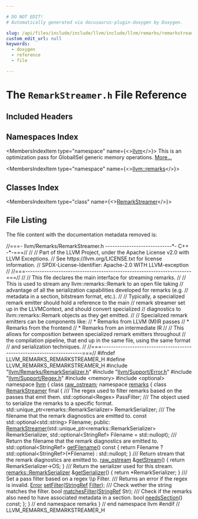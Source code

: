 ```yaml
---

# DO NOT EDIT!
# Automatically generated via docusaurus-plugin-doxygen by Doxygen.

slug: /api/files/include/include/llvm/include/llvm/remarks/remarkstreamer-h
custom_edit_url: null
keywords:
  - doxygen
  - reference
  - file

---
```





# The `RemarkStreamer.h` File Reference

<DoxygenPage pluginConfig={pluginConfig}>



## Included Headers

<IncludesList>
<IncludesListItem
  filePath="llvm/Remarks/RemarkSerializer.h"
  permalink="/docs/api/files/include/include/llvm/include/llvm/remarks/remarkserializer-h"
  isLocal="true" />
<IncludesListItem
  filePath="llvm/Support/Error.h"
  permalink="/docs/api/files/include/include/llvm/include/llvm/support/error-h"
  isLocal="true" />
<IncludesListItem
  filePath="llvm/Support/Regex.h"
  permalink="/docs/api/files/include/include/llvm/include/llvm/support/regex-h"
  isLocal="true" />
<IncludesListItem
  filePath="memory"
  permalink=""
  isLocal="false" />
<IncludesListItem
  filePath="optional"
  permalink=""
  isLocal="false" />
</IncludesList>

## Namespaces Index

<MembersIndex>

<MembersIndexItem
  type="namespace"
  name={<><a href="/docs/api/namespaces/llvm">llvm</a></>}>
This is an optimization pass for GlobalISel generic memory operations. <a href="/docs/api/namespaces/llvm/#details">More...</a>
</MembersIndexItem>

<MembersIndexItem
  type="namespace"
  name={<><a href="/docs/api/namespaces/llvm/remarks">llvm::remarks</a></>}>
</MembersIndexItem>

</MembersIndex>

## Classes Index

<MembersIndex>

<MembersIndexItem
  type="class"
  name={<><a href="/docs/api/classes/llvm/remarks/remarkstreamer">RemarkStreamer</a></>}>
</MembersIndexItem>

</MembersIndex>


## File Listing

The file content with the documentation metadata removed is:

<ProgramListing>

<Link id="l00001" /><CodeLine lineNumber="1"><Highlight kind="comment">//===- llvm/Remarks/RemarkStreamer.h ----------------------------&#42;- C++ -&#42;-===//</Highlight><Highlight kind="normal"></Highlight></CodeLine>
<Link id="l00002" /><CodeLine lineNumber="2"><Highlight kind="normal"></Highlight><Highlight kind="comment">//</Highlight><Highlight kind="normal"></Highlight></CodeLine>
<Link id="l00003" /><CodeLine lineNumber="3"><Highlight kind="normal"></Highlight><Highlight kind="comment">// Part of the LLVM Project, under the Apache License v2.0 with LLVM Exceptions.</Highlight><Highlight kind="normal"></Highlight></CodeLine>
<Link id="l00004" /><CodeLine lineNumber="4"><Highlight kind="normal"></Highlight><Highlight kind="comment">// See https://llvm.org/LICENSE.txt for license information.</Highlight><Highlight kind="normal"></Highlight></CodeLine>
<Link id="l00005" /><CodeLine lineNumber="5"><Highlight kind="normal"></Highlight><Highlight kind="comment">// SPDX-License-Identifier: Apache-2.0 WITH LLVM-exception</Highlight><Highlight kind="normal"></Highlight></CodeLine>
<Link id="l00006" /><CodeLine lineNumber="6"><Highlight kind="normal"></Highlight><Highlight kind="comment">//</Highlight><Highlight kind="normal"></Highlight></CodeLine>
<Link id="l00007" /><CodeLine lineNumber="7"><Highlight kind="normal"></Highlight><Highlight kind="comment">//===----------------------------------------------------------------------===//</Highlight><Highlight kind="normal"></Highlight></CodeLine>
<Link id="l00008" /><CodeLine lineNumber="8"><Highlight kind="normal"></Highlight><Highlight kind="comment">//</Highlight><Highlight kind="normal"></Highlight></CodeLine>
<Link id="l00009" /><CodeLine lineNumber="9"><Highlight kind="normal"></Highlight><Highlight kind="comment">// This file declares the main interface for streaming remarks.</Highlight><Highlight kind="normal"></Highlight></CodeLine>
<Link id="l00010" /><CodeLine lineNumber="10"><Highlight kind="normal"></Highlight><Highlight kind="comment">//</Highlight><Highlight kind="normal"></Highlight></CodeLine>
<Link id="l00011" /><CodeLine lineNumber="11"><Highlight kind="normal"></Highlight><Highlight kind="comment">// This is used to stream any llvm::remarks::Remark to an open file taking</Highlight><Highlight kind="normal"></Highlight></CodeLine>
<Link id="l00012" /><CodeLine lineNumber="12"><Highlight kind="normal"></Highlight><Highlight kind="comment">// advantage of all the serialization capabilities developed for remarks (e.g.</Highlight><Highlight kind="normal"></Highlight></CodeLine>
<Link id="l00013" /><CodeLine lineNumber="13"><Highlight kind="normal"></Highlight><Highlight kind="comment">// metadata in a section, bitstream format, etc.).</Highlight><Highlight kind="normal"></Highlight></CodeLine>
<Link id="l00014" /><CodeLine lineNumber="14"><Highlight kind="normal"></Highlight><Highlight kind="comment">//</Highlight><Highlight kind="normal"></Highlight></CodeLine>
<Link id="l00015" /><CodeLine lineNumber="15"><Highlight kind="normal"></Highlight><Highlight kind="comment">// Typically, a specialized remark emitter should hold a reference to the main</Highlight><Highlight kind="normal"></Highlight></CodeLine>
<Link id="l00016" /><CodeLine lineNumber="16"><Highlight kind="normal"></Highlight><Highlight kind="comment">// remark streamer set up in the LLVMContext, and should convert specialized</Highlight><Highlight kind="normal"></Highlight></CodeLine>
<Link id="l00017" /><CodeLine lineNumber="17"><Highlight kind="normal"></Highlight><Highlight kind="comment">// diagnostics to llvm::remarks::Remark objects as they get emitted.</Highlight><Highlight kind="normal"></Highlight></CodeLine>
<Link id="l00018" /><CodeLine lineNumber="18"><Highlight kind="normal"></Highlight><Highlight kind="comment">//</Highlight><Highlight kind="normal"></Highlight></CodeLine>
<Link id="l00019" /><CodeLine lineNumber="19"><Highlight kind="normal"></Highlight><Highlight kind="comment">// Specialized remark emitters can be components like:</Highlight><Highlight kind="normal"></Highlight></CodeLine>
<Link id="l00020" /><CodeLine lineNumber="20"><Highlight kind="normal"></Highlight><Highlight kind="comment">// &#42; Remarks from LLVM (M)IR passes</Highlight><Highlight kind="normal"></Highlight></CodeLine>
<Link id="l00021" /><CodeLine lineNumber="21"><Highlight kind="normal"></Highlight><Highlight kind="comment">// &#42; Remarks from the frontend</Highlight><Highlight kind="normal"></Highlight></CodeLine>
<Link id="l00022" /><CodeLine lineNumber="22"><Highlight kind="normal"></Highlight><Highlight kind="comment">// &#42; Remarks from an intermediate IR</Highlight><Highlight kind="normal"></Highlight></CodeLine>
<Link id="l00023" /><CodeLine lineNumber="23"><Highlight kind="normal"></Highlight><Highlight kind="comment">//</Highlight><Highlight kind="normal"></Highlight></CodeLine>
<Link id="l00024" /><CodeLine lineNumber="24"><Highlight kind="normal"></Highlight><Highlight kind="comment">// This allows for composition between specialized remark emitters throughout</Highlight><Highlight kind="normal"></Highlight></CodeLine>
<Link id="l00025" /><CodeLine lineNumber="25"><Highlight kind="normal"></Highlight><Highlight kind="comment">// the compilation pipeline, that end up in the same file, using the same format</Highlight><Highlight kind="normal"></Highlight></CodeLine>
<Link id="l00026" /><CodeLine lineNumber="26"><Highlight kind="normal"></Highlight><Highlight kind="comment">// and serialization techniques.</Highlight><Highlight kind="normal"></Highlight></CodeLine>
<Link id="l00027" /><CodeLine lineNumber="27"><Highlight kind="normal"></Highlight><Highlight kind="comment">//</Highlight><Highlight kind="normal"></Highlight></CodeLine>
<Link id="l00028" /><CodeLine lineNumber="28"><Highlight kind="normal"></Highlight><Highlight kind="comment">//===----------------------------------------------------------------------===//</Highlight><Highlight kind="normal"></Highlight></CodeLine>
<Link id="l00029" /><CodeLine lineNumber="29"><Highlight kind="normal"></Highlight></CodeLine>
<Link id="l00030" /><CodeLine lineNumber="30"><Highlight kind="normal"></Highlight><Highlight kind="preprocessor">#ifndef LLVM&#95;REMARKS&#95;REMARKSTREAMER&#95;H</Highlight><Highlight kind="normal"></Highlight></CodeLine>
<Link id="l00031" /><CodeLine lineNumber="31"><Highlight kind="normal"></Highlight><Highlight kind="preprocessor">#define LLVM&#95;REMARKS&#95;REMARKSTREAMER&#95;H</Highlight><Highlight kind="normal"></Highlight></CodeLine>
<Link id="l00032" /><CodeLine lineNumber="32"><Highlight kind="normal"></Highlight></CodeLine>
<Link id="l00033" /><CodeLine lineNumber="33"><Highlight kind="normal"></Highlight><Highlight kind="preprocessor">#include &quot;<a href="/docs/api/files/include/include/llvm/include/llvm/remarks/remarkserializer-h">llvm/Remarks/RemarkSerializer.h</a>&quot;</Highlight><Highlight kind="normal"></Highlight></CodeLine>
<Link id="l00034" /><CodeLine lineNumber="34"><Highlight kind="normal"></Highlight><Highlight kind="preprocessor">#include &quot;<a href="/docs/api/files/include/include/llvm/include/llvm/support/error-h">llvm/Support/Error.h</a>&quot;</Highlight><Highlight kind="normal"></Highlight></CodeLine>
<Link id="l00035" /><CodeLine lineNumber="35"><Highlight kind="normal"></Highlight><Highlight kind="preprocessor">#include &quot;<a href="/docs/api/files/include/include/llvm/include/llvm/support/regex-h">llvm/Support/Regex.h</a>&quot;</Highlight><Highlight kind="normal"></Highlight></CodeLine>
<Link id="l00036" /><CodeLine lineNumber="36"><Highlight kind="normal"></Highlight><Highlight kind="preprocessor">#include &lt;memory&gt;</Highlight><Highlight kind="normal"></Highlight></CodeLine>
<Link id="l00037" /><CodeLine lineNumber="37"><Highlight kind="normal"></Highlight><Highlight kind="preprocessor">#include &lt;optional&gt;</Highlight><Highlight kind="normal"></Highlight></CodeLine>
<Link id="l00038" /><CodeLine lineNumber="38"><Highlight kind="normal"></Highlight></CodeLine>
<Link id="l00039" /><CodeLine lineNumber="39"><Highlight kind="normal"></Highlight><Highlight kind="keyword">namespace </Highlight><Highlight kind="normal"><a href="/docs/api/namespaces/llvm">llvm</a> &#123;</Highlight></CodeLine>
<Link id="l00040" /><CodeLine lineNumber="40"><Highlight kind="normal"></Highlight></CodeLine>
<Link id="l00041" /><CodeLine lineNumber="41"><Highlight kind="normal"></Highlight><Highlight kind="keyword">class </Highlight><Highlight kind="normal"><a href="/docs/api/classes/llvm/raw-ostream">raw&#95;ostream</a>;</Highlight></CodeLine>
<Link id="l00042" /><CodeLine lineNumber="42"><Highlight kind="normal"></Highlight></CodeLine>
<Link id="l00043" /><CodeLine lineNumber="43"><Highlight kind="normal"></Highlight><Highlight kind="keyword">namespace </Highlight><Highlight kind="normal"><a href="/docs/api/namespaces/llvm/remarks">remarks</a> &#123;</Highlight></CodeLine>
<Link id="l00044" /><CodeLine lineNumber="44" lineLink="/docs/api/classes/llvm/remarks/remarkstreamer"><Highlight kind="normal"></Highlight><Highlight kind="keyword">class </Highlight><Highlight kind="normal"><a href="/docs/api/classes/llvm/remarks/remarkstreamer/#a6f86074dc309ee64587dc3658bfc8273">RemarkStreamer</a> final &#123;</Highlight><Highlight kind="comment"></Highlight></CodeLine>
<Link id="l00045" /><CodeLine lineNumber="45"><Highlight kind="comment">  /// The regex used to filter remarks based on the passes that emit them.</Highlight><Highlight kind="normal"></Highlight></CodeLine>
<Link id="l00046" /><CodeLine lineNumber="46"><Highlight kind="normal">  std::optional&lt;Regex&gt; PassFilter;</Highlight><Highlight kind="comment"></Highlight></CodeLine>
<Link id="l00047" /><CodeLine lineNumber="47"><Highlight kind="comment">  /// The object used to serialize the remarks to a specific format.</Highlight><Highlight kind="normal"></Highlight></CodeLine>
<Link id="l00048" /><CodeLine lineNumber="48"><Highlight kind="normal">  std::unique&#95;ptr&lt;remarks::RemarkSerializer&gt; RemarkSerializer;</Highlight><Highlight kind="comment"></Highlight></CodeLine>
<Link id="l00049" /><CodeLine lineNumber="49"><Highlight kind="comment">  /// The filename that the remark diagnostics are emitted to.</Highlight><Highlight kind="normal"></Highlight></CodeLine>
<Link id="l00050" /><CodeLine lineNumber="50"><Highlight kind="normal">  </Highlight><Highlight kind="keyword">const</Highlight><Highlight kind="normal"> std::optional&lt;std::string&gt; Filename;</Highlight></CodeLine>
<Link id="l00051" /><CodeLine lineNumber="51"><Highlight kind="normal"></Highlight></CodeLine>
<Link id="l00052" /><CodeLine lineNumber="52"><Highlight kind="normal"></Highlight><Highlight kind="keyword">public</Highlight><Highlight kind="normal">:</Highlight></CodeLine>
<Link id="l00053" /><CodeLine lineNumber="53"><Highlight kind="normal">  <a href="/docs/api/classes/llvm/remarks/remarkstreamer/#a6f86074dc309ee64587dc3658bfc8273">RemarkStreamer</a>(std::unique&#95;ptr&lt;remarks::RemarkSerializer&gt; RemarkSerializer,</Highlight></CodeLine>
<Link id="l00054" /><CodeLine lineNumber="54"><Highlight kind="normal">                 std::optional&lt;StringRef&gt; Filename = std::nullopt);</Highlight></CodeLine>
<Link id="l00055" /><CodeLine lineNumber="55"><Highlight kind="normal"></Highlight><Highlight kind="comment"></Highlight></CodeLine>
<Link id="l00056" /><CodeLine lineNumber="56"><Highlight kind="comment">  /// Return the filename that the remark diagnostics are emitted to.</Highlight><Highlight kind="normal"></Highlight></CodeLine>
<Link id="l00057" /><CodeLine lineNumber="57" lineLink="/docs/api/classes/llvm/remarks/remarkstreamer/#a13c419a2b2156482c3e8dafdac20d8a8"><Highlight kind="normal">  std::optional&lt;StringRef&gt; <a href="/docs/api/classes/llvm/remarks/remarkstreamer/#a13c419a2b2156482c3e8dafdac20d8a8">getFilename</a>()</Highlight><Highlight kind="keyword"> const </Highlight><Highlight kind="normal">&#123;</Highlight></CodeLine>
<Link id="l00058" /><CodeLine lineNumber="58"><Highlight kind="normal">    </Highlight><Highlight kind="keywordflow">return</Highlight><Highlight kind="normal"> Filename ? std::optional&lt;StringRef&gt;(&#42;Filename) : std::nullopt;</Highlight></CodeLine>
<Link id="l00059" /><CodeLine lineNumber="59"><Highlight kind="normal">  &#125;</Highlight><Highlight kind="comment"></Highlight></CodeLine>
<Link id="l00060" /><CodeLine lineNumber="60"><Highlight kind="comment">  /// Return stream that the remark diagnostics are emitted to.</Highlight><Highlight kind="normal"></Highlight></CodeLine>
<Link id="l00061" /><CodeLine lineNumber="61" lineLink="/docs/api/classes/llvm/remarks/remarkstreamer/#aa0babb05ddc0134c9293eebf14610b7a"><Highlight kind="normal">  <a href="/docs/api/classes/llvm/raw-ostream">raw&#95;ostream</a> &amp;<a href="/docs/api/classes/llvm/remarks/remarkstreamer/#aa0babb05ddc0134c9293eebf14610b7a">getStream</a>() &#123; </Highlight><Highlight kind="keywordflow">return</Highlight><Highlight kind="normal"> RemarkSerializer-&gt;OS; &#125;</Highlight><Highlight kind="comment"></Highlight></CodeLine>
<Link id="l00062" /><CodeLine lineNumber="62"><Highlight kind="comment">  /// Return the serializer used for this stream.</Highlight><Highlight kind="normal"></Highlight></CodeLine>
<Link id="l00063" /><CodeLine lineNumber="63" lineLink="/docs/api/classes/llvm/remarks/remarkstreamer/#a69aaf30fd94054ce939c141a327094f4"><Highlight kind="normal">  <a href="/docs/api/structs/llvm/remarks/remarkserializer">remarks::RemarkSerializer</a> &amp;<a href="/docs/api/classes/llvm/remarks/remarkstreamer/#a69aaf30fd94054ce939c141a327094f4">getSerializer</a>() &#123; </Highlight><Highlight kind="keywordflow">return</Highlight><Highlight kind="normal"> &#42;RemarkSerializer; &#125;</Highlight><Highlight kind="comment"></Highlight></CodeLine>
<Link id="l00064" /><CodeLine lineNumber="64"><Highlight kind="comment">  /// Set a pass filter based on a regex \\p Filter.</Highlight></CodeLine>
<Link id="l00065" /><CodeLine lineNumber="65"><Highlight kind="comment">  /// Returns an error if the regex is invalid.</Highlight><Highlight kind="normal"></Highlight></CodeLine>
<Link id="l00066" /><CodeLine lineNumber="66"><Highlight kind="normal">  <a href="/docs/api/classes/llvm/error">Error</a> <a href="/docs/api/classes/llvm/remarks/remarkstreamer/#a1fb29ff297a87c4e95d366750079f525">setFilter</a>(<a href="/docs/api/classes/llvm/stringref">StringRef</a> <a href="/docs/api/namespaces/llvm/#aaee5189b9c4db9ad666a88abaf1ee0c4ad7778d0c64b6ba21494c97f77a66885a">Filter</a>);</Highlight><Highlight kind="comment"></Highlight></CodeLine>
<Link id="l00067" /><CodeLine lineNumber="67"><Highlight kind="comment">  /// Check wether the string matches the filter.</Highlight><Highlight kind="normal"></Highlight></CodeLine>
<Link id="l00068" /><CodeLine lineNumber="68"><Highlight kind="normal">  </Highlight><Highlight kind="keywordtype">bool</Highlight><Highlight kind="normal"> <a href="/docs/api/classes/llvm/remarks/remarkstreamer/#a9ee23ff9437827d7926a120560a6b363">matchesFilter</a>(<a href="/docs/api/classes/llvm/stringref">StringRef</a> Str);</Highlight><Highlight kind="comment"></Highlight></CodeLine>
<Link id="l00069" /><CodeLine lineNumber="69"><Highlight kind="comment">  /// Check if the remarks also need to have associated metadata in a section.</Highlight><Highlight kind="normal"></Highlight></CodeLine>
<Link id="l00070" /><CodeLine lineNumber="70"><Highlight kind="normal">  </Highlight><Highlight kind="keywordtype">bool</Highlight><Highlight kind="normal"> <a href="/docs/api/classes/llvm/remarks/remarkstreamer/#a38f30618bb9d98cdc216018182ec1a22">needsSection</a>() </Highlight><Highlight kind="keyword">const</Highlight><Highlight kind="normal">;</Highlight></CodeLine>
<Link id="l00071" /><CodeLine lineNumber="71"><Highlight kind="normal">&#125;;</Highlight></CodeLine>
<Link id="l00072" /><CodeLine lineNumber="72"><Highlight kind="normal">&#125; </Highlight><Highlight kind="comment">// end namespace remarks</Highlight><Highlight kind="normal"></Highlight></CodeLine>
<Link id="l00073" /><CodeLine lineNumber="73"><Highlight kind="normal">&#125; </Highlight><Highlight kind="comment">// end namespace llvm</Highlight><Highlight kind="normal"></Highlight></CodeLine>
<Link id="l00074" /><CodeLine lineNumber="74"><Highlight kind="normal"></Highlight></CodeLine>
<Link id="l00075" /><CodeLine lineNumber="75"><Highlight kind="normal"></Highlight><Highlight kind="preprocessor">#endif </Highlight><Highlight kind="comment">// LLVM&#95;REMARKS&#95;REMARKSTREAMER&#95;H</Highlight><Highlight kind="normal"></Highlight></CodeLine>

</ProgramListing>

</DoxygenPage>
